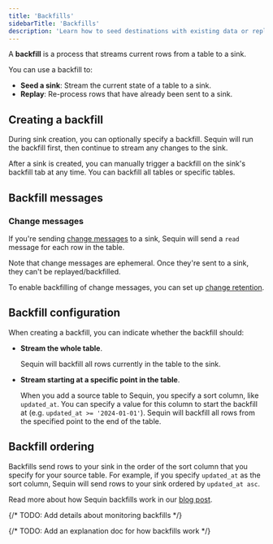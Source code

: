 ```yaml
---
title: 'Backfills'
sidebarTitle: 'Backfills'
description: 'Learn how to seed destinations with existing data or replay events for robust Postgres change data capture (CDC) pipelines.'
---
```


A **backfill** is a process that streams current rows from a table to a sink.

You can use a backfill to:

- **Seed a sink**: Stream the current state of a table to a sink.
- **Replay**: Re-process rows that have already been sent to a sink.

## Creating a backfill

During sink creation, you can optionally specify a backfill. Sequin will run the backfill first, then continue to stream any changes to the sink.

After a sink is created, you can manually trigger a backfill on the sink's backfill tab at any time. You can backfill all tables or specific tables.

## Backfill messages

### Change messages

If you're sending [change messages](/reference/payloads#change-messages) to a sink, Sequin will send a `read` message for each row in the table.

Note that change messages are ephemeral. Once they're sent to a sink, they can't be replayed/backfilled.

To enable backfilling of change messages, you can set up [change retention](/how-to/setup-change-retention).


## Backfill configuration

When creating a backfill, you can indicate whether the backfill should:

- **Stream the whole table**.

    Sequin will backfill all rows currently in the table to the sink.

- **Stream starting at a specific point in the table**.

    When you add a source table to Sequin, you specify a sort column, like `updated_at`. You can specify a value for this column to start the backfill at (e.g. `updated_at >= '2024-01-01'`). Sequin will backfill all rows from the specified point to the end of the table.

## Backfill ordering

Backfills send rows to your sink in the order of the sort column that you specify for your source table. For example, if you specify `updated_at` as the sort column, Sequin will send rows to your sink ordered by `updated_at asc`.

<Info>

Read more about how Sequin backfills work in our [blog post](https://blog.sequinstream.com/using-watermarks-to-coordinate-change-data-capture-in-postgres/).

</Info>

{/* TODO: Add details about monitoring backfills */}

{/* TODO: Add an explanation doc for how backfills work */}